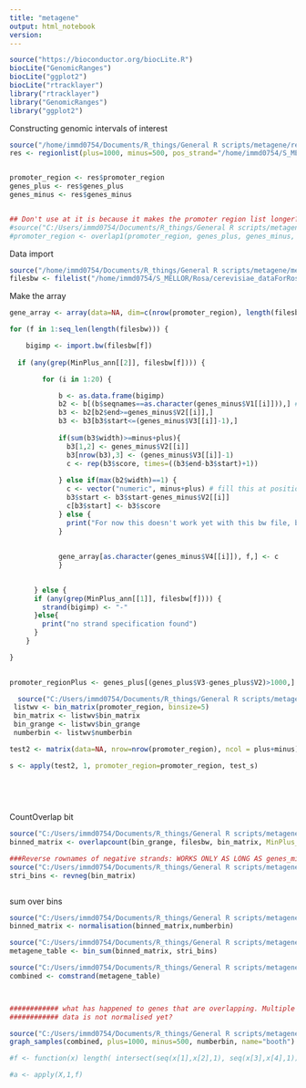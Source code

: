 ```yaml
---
title: "metagene"
output: html_notebook
version: 
---
```


```r
source("https://bioconductor.org/biocLite.R")
biocLite("GenomicRanges")
biocLite("ggplot2")
biocLite("rtracklayer")
library("rtracklayer")
library("GenomicRanges")
library("ggplot2")
```

Constructing genomic intervals of interest
```r
source("/home/immd0754/Documents/R_things/General R scripts/metagene/regionlist_length_yeast_FUN.R")
res <- regionlist(plus=1000, minus=500, pos_strand="/home/immd0754/S_MELLOR/Rosa/pos_strand_annotations.bed", neg_strand="/home/immd0754/S_MELLOR/Rosa/neg_strand_annotations.bed")


promoter_region <- res$promoter_region
genes_plus <- res$genes_plus
genes_minus <- res$genes_minus


## Don't use at it is because it makes the promoter region list longer??
#source("C:/Users/immd0754/Documents/R_things/General R scripts/metagene/overlap1_FUN.R")
#promoter_region <- overlap1(promoter_region, genes_plus, genes_minus, minus=500)

```



Data import
```r
source("/home/immd0754/Documents/R_things/General R scripts/metagene/metagene_filelist_FUN.R")
filesbw <- filelist("/home/immd0754/S_MELLOR/Rosa/cerevisiae_dataForRosa", "uzun", MinPlus_ann=c("plus|posstrand|unipos","minus|negstrand|unimin"))
``` 


Make the array
```r
gene_array <- array(data=NA, dim=c(nrow(promoter_region), length(filesbw), plus+minus), dimnames= list(promoter_region$V4, names(filesbw)))

for (f in 1:seq_len(length(filesbw))) {

    bigimp <- import.bw(filesbw[f])
    
  if (any(grep(MinPlus_ann[[2]], filesbw[f]))) {

        for (i in 1:20) {

            b <- as.data.frame(bigimp)
            b2 <- b[(b$seqnames==as.character(genes_minus$V1[[i]])),] # Specify chr. Added as.character because otherwise you're comparing factors and they don't have the same levels (because the bigwig file has chrM and promoter_region not), but maybe this is not the best solution
            b3 <- b2[b2$end>=genes_minus$V2[[i]],]
            b3 <- b3[b3$start<=(genes_minus$V3[[i]]-1),]
            
            if(sum(b3$width)>=minus+plus){
              b3[1,2] <- genes_minus$V2[[i]]
              b3[nrow(b3),3] <- (genes_minus$V3[[i]]-1)
              c <- rep(b3$score, times=((b3$end-b3$start)+1))
              
            } else if(max(b2$width)==1) {
              c <- vector("numeric", minus+plus) # fill this at position of b3$start with value score
              b3$start <- b3$start-genes_minus$V2[[i]]
              c[b3$start] <- b3$score
            } else {
              print("For now this doesn't work yet with this bw file, because it neither has continues values nor only the values with width 1. I'm sure you can solve it if you look in the second approach (after else if) an combine it with the first approach")
            }
            
            
            gene_array[as.character(genes_minus$V4[[i]]), f,] <- c
            }

    
      } else {
      if (any(grep(MinPlus_ann[[1]], filesbw[f]))) {
        strand(bigimp) <- "-"
      }else{
        print("no strand specification found")
      }
    }

}
    
```    

   


```r
















promoter_regionPlus <- genes_plus[(genes_plus$V3-genes_plus$V2)>1000,]

  source("C:/Users/immd0754/Documents/R_things/General R scripts/metagene/bin_genelist_FUN.R")
 listwv <- bin_matrix(promoter_region, binsize=5)
 bin_matrix <- listwv$bin_matrix
 bin_grange <- listwv$bin_grange
 numberbin <- listwv$numberbin

test2 <- matrix(data=NA, nrow=nrow(promoter_region), ncol = plus+minus)

s <- apply(test2, 1, promoter_region=promoter_region, test_s)
 
 
 
 
```

CountOverlap bit
```r
source("C:/Users/immd0754/Documents/R_things/General R scripts/metagene/countoverlap_fun.R", local=T)
binned_matrix <- overlapcount(bin_grange, filesbw, bin_matrix, MinPlus_ann=c("plus|posstrand|unipos","minus|negstrand|unimin"))

###Reverse rownames of negative strands: WORKS ONLY AS LONG AS genes_minus is first half, otherwise you have to change this bit
source("C:/Users/immd0754/Documents/R_things/General R scripts/metagene/rev1neg_fun.R", local=T)
stri_bins <- revneg(bin_matrix)



```



sum over bins

```r
source("C:/Users/immd0754/Documents/R_things/General R scripts/metagene/normalisiation_FUN.R")
binned_matrix <- normalisation(binned_matrix,numberbin)

source("C:/Users/immd0754/Documents/R_things/General R scripts/metagene/bin_sum_withapply_FUN.R")
metagene_table <- bin_sum(binned_matrix, stri_bins)

source("C:/Users/immd0754/Documents/R_things/General R scripts/metagene/combstrand_fun.R")
combined <- comstrand(metagene_table)



############ what has happened to genes that are overlapping. Multiple transcription start sites.
############ data is not normalised yet?
```


```r
source("C:/Users/immd0754/Documents/R_things/General R scripts/metagene/graph_samples_fun.R")
graph_samples(combined, plus=1000, minus=500, numberbin, name="booth")
```
















```r
#f <- function(x) length( intersect(seq(x[1],x[2],1), seq(x[3],x[4],1)) )

#a <- apply(X,1,f)






```




